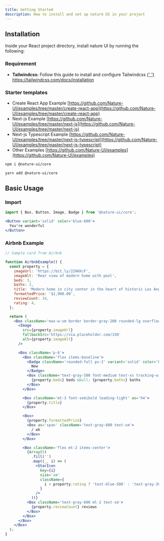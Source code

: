 ```yaml
---
title: Getting Started
description: How to install and set up nature UI in your project
---
```


## Installation

Inside your React project directory, install nature UI by running the following:

### Requirement

- **Tailwindcss:** Follow this guide to install and configure Tailwindcss
  <a target='_blank' href='https://tailwindcss.com/docs/installation'>
    {' '}
    https://tailwindcss.com/docs/installation
  </a>

### Starter templates

- Create React App Example
  [https://github.com/Nature-UI/examples/tree/master/create-react-app](https://github.com/Nature-UI/examples/tree/master/create-react-app)
- Next-js Example
  [https://github.com/Nature-UI/examples/tree/master/next-js](https://github.com/Nature-UI/examples/tree/master/next-js)
- Next-js Typescript Example
  [https://github.com/Nature-UI/examples/tree/master/next-js-typescript](https://github.com/Nature-UI/examples/tree/master/next-js-typescript)
- Other Examples
  [https://github.com/Nature-UI/examples](https://github.com/Nature-UI/examples)

```bash
npm i @nature-ui/core
```

```bash
yarn add @nature-ui/core
```

## Basic Usage

### Import

```js
import { Box, Button, Image, Badge } from '@nature-ui/core';
```

```jsx
<Button variant='solid' color='blue-600'>
  You're wonderful
</Button>
```

### Airbnb Example

```jsx
// Sample card from Airbnb

function AirbnbExample() {
  const property = {
    imageUrl: 'https://bit.ly/2Z4KKcF',
    imageAlt: 'Rear view of modern home with pool',
    beds: 3,
    baths: 2,
    title: 'Modern home in city center in the heart of historic Los Angeles',
    formattedPrice: '$1,900.00',
    reviewCount: 34,
    rating: 4,
  };

  return (
    <Box className='max-w-sm border border-gray-200 rounded-lg overflow-hidden'>
      <Image
        src={property.imageUrl}
        fallbackSrc='https://via.placeholder.com/150'
        alt={property.imageAlt}
      />

      <Box className='p-6'>
        <Box className='flex items-baseline'>
          <Badge className='rounded-full px-2' variant='solid' color='blue-500'>
            New
          </Badge>
          <Box className='text-gray-500 font-medium text-xs tracking-wide uppercase ml-2'>
            {property.beds} beds &bull; {property.baths} baths
          </Box>
        </Box>

        <Box className='mt-3 font-semibold leading-tight' as='h4'>
          {property.title}
        </Box>

        <Box>
          {property.formattedPrice}
          <Box as='span' className='text-gray-600 text-sm'>
            / wk
          </Box>
        </Box>

        <Box className='flex mt-2 items-center'>
          {Array(5)
            .fill('')
            .map((_, i) => (
              <StarIcon
                key={i}
                size='sm'
                className={
                  i < property.rating ? 'text-blue-500' : 'text-gray-300'
                }
              />
            ))}
          <Box className='text-gray-600 ml-2 text-sm'>
            {property.reviewCount} reviews
          </Box>
        </Box>
      </Box>
    </Box>
  );
}
```
